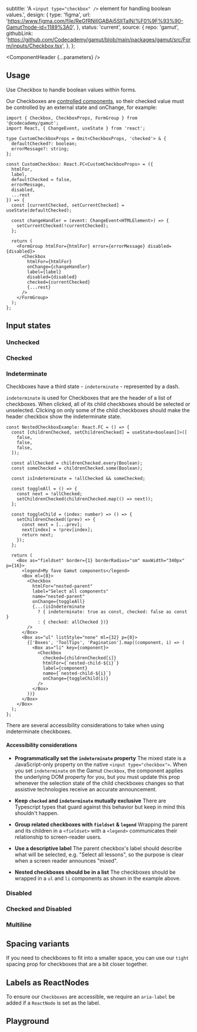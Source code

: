 


  subtitle:
    'A `<input type="checkbox" />` element for handling boolean values.',
  design: {
    type: 'figma',
    url: 'https://www.figma.com/file/ReGfRNillGABAj5SlITalN/%F0%9F%93%90-Gamut?node-id=1189%3A0',
  },
  status: 'current',
  source: {
    repo: 'gamut',
    githubLink:
      'https://github.com/Codecademy/gamut/blob/main/packages/gamut/src/Form/inputs/Checkbox.tsx',
  },
};

<Meta of={CheckboxStories} />

<ComponentHeader {...parameters} />

## Usage

Use Checkbox to handle boolean values within forms.

Our Checkboxes are [controlled components](https://reactjs.org/docs/forms.html#controlled-components), so their checked value must be controlled by an external state and onChange, for example:

<Canvas of={CheckboxStories.ControlledCheckbox} />

```tsx
import { Checkbox, CheckboxProps, FormGroup } from '@codecademy/gamut';
import React, { ChangeEvent, useState } from 'react';

type CustomCheckboxProps = Omit<CheckboxProps, 'checked'> & {
  defaultChecked?: boolean;
  errorMessage?: string;
};

const CustomCheckbox: React.FC<CustomCheckboxProps> = ({
  htmlFor,
  label,
  defaultChecked = false,
  errorMessage,
  disabled,
  ...rest
}) => {
  const [currentChecked, setCurrentChecked] = useState(defaultChecked);

  const changeHandler = (event: ChangeEvent<HTMLElement>) => {
    setCurrentChecked(!currentChecked);
  };

  return (
    <FormGroup htmlFor={htmlFor} error={errorMessage} disabled={disabled}>
      <Checkbox
        htmlFor={htmlFor}
        onChange={changeHandler}
        label={label}
        disabled={disabled}
        checked={currentChecked}
        {...rest}
      />
    </FormGroup>
  );
};
```

## Input states

### Unchecked

<Canvas of={CheckboxStories.Unchecked} />

### Checked

<Canvas of={CheckboxStories.Checked} />

### Indeterminate

Checkboxes have a third state - `indeterminate` - represented by a dash.

<Canvas of={CheckboxStories.Indeterminate} />

`indeterminate` is used for Checkboxes that are the header of a list of checkboxes. When clicked, all of its child checkboxes should be selected or unselected. Clicking on only some of the child checkboxes should make the header checkbox show the indeterminate state.

<Canvas of={CheckboxStories.NestedCheckboxes} />

```tsx
const NestedCheckboxExample: React.FC = () => {
  const [childrenChecked, setChildrenChecked] = useState<boolean[]>([
    false,
    false,
    false,
  ]);

  const allChecked = childrenChecked.every(Boolean);
  const someChecked = childrenChecked.some(Boolean);

  const isIndeterminate = !allChecked && someChecked;

  const toggleAll = () => {
    const next = !allChecked;
    setChildrenChecked(childrenChecked.map(() => next));
  };

  const toggleChild = (index: number) => () => {
    setChildrenChecked((prev) => {
      const next = [...prev];
      next[index] = !prev[index];
      return next;
    });
  };

  return (
    <Box as="fieldset" border={1} borderRadius="sm" maxWidth="340px" p={16}>
      <legend>My fave Gamut components</legend>
      <Box ml={8}>
        <Checkbox
          htmlFor="nested-parent"
          label="Select all components"
          name="nested-parent"
          onChange={toggleAll}
          {...(isIndeterminate
            ? { indeterminate: true as const, checked: false as const }
            : { checked: allChecked })}
        />
      </Box>
      <Box as="ul" listStyle="none" ml={32} p={0}>
        {['Boxes', 'ToolTips', 'Pagination'].map((component, i) => (
          <Box as="li" key={component}>
            <Checkbox
              checked={childrenChecked[i]}
              htmlFor={`nested-child-${i}`}
              label={component}
              name={`nested-child-${i}`}
              onChange={toggleChild(i)}
            />
          </Box>
        ))}
      </Box>
    </Box>
  );
};
```

There are several accessibility considerations to take when using indeterminate checkboxes.

#### Accessibility considerations

- **Programmatically set the `indeterminate` property**
  The mixed state is a JavaScript-only property on the native `<input type="checkbox">`. When you set `indeterminate` on the Gamut `Checkbox`, the component applies the underlying DOM property for you, but you must update this prop whenever the selection state of the child checkboxes changes so that assistive technologies receive an accurate announcement.

- **Keep `checked` and `indeterminate` mutually exclusive**
  There are Typescript types that guard against this behavior but keep in mind this shouldn't happen.

- **Group related checkboxes with `fieldset` & `legend`**
  Wrapping the parent and its children in a `<fieldset>` with a `<legend>` communicates their relationship to screen-reader users.

- **Use a descriptive label**
  The parent checkbox's label should describe what will be selected, e.g. "Select all lessons", so the purpose is clear when a screen reader announces "mixed".

- **Nested checkboxes should be in a list**
  The checkboxes should be wrapped in a `ul` and `li` components as shown in the example above.

### Disabled

<Canvas of={CheckboxStories.Disabled} />

### Checked and Disabled

<Canvas of={CheckboxStories.CheckedAndDisabled} />

### Multiline

<Canvas of={CheckboxStories.Multiline} />

## Spacing variants

If you need to checkboxes to fit into a smaller space, you can use our `tight` spacing prop for checkboxes that are a bit closer together.

<Canvas of={CheckboxStories.SpacingTight} />

## Labels as ReactNodes

To ensure our `Checkboxes` are accessible, we require an `aria-label` be added if a `ReactNode` is set as the label.

<Canvas of={CheckboxStories.LabelsAsReactNodes} />

## Playground

<Canvas sourceState="shown" of={CheckboxStories.Default} />

<Controls />
